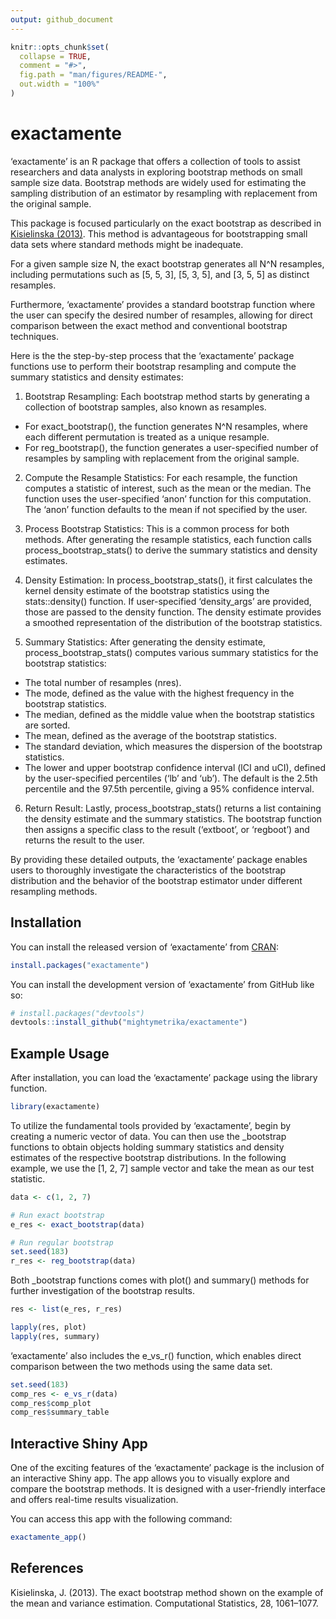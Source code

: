 ```yaml
---
output: github_document
---
```


<!-- README.md is generated from README.Rmd. Please edit that file -->

```r
knitr::opts_chunk$set(
  collapse = TRUE,
  comment = "#>",
  fig.path = "man/figures/README-",
  out.width = "100%"
)
```


# exactamente

<!-- badges: start -->
<!-- badges: end -->

'exactamente' is an R package that offers a collection of tools to assist researchers and data analysts in exploring bootstrap methods on small sample size data. Bootstrap methods are widely used for estimating the sampling distribution of an estimator by resampling with replacement from the original sample. 

This package is focused particularly on the exact bootstrap as described in [Kisielinska (2013)](https://doi.org/10.1007/s00180-012-0350-0). This method is advantageous for bootstrapping small data sets where standard methods might be inadequate.

For a given sample size N, the exact bootstrap generates all N^N resamples, including permutations such as [5, 5, 3], [5, 3, 5], and [3, 5, 5] as distinct resamples. 

Furthermore, 'exactamente' provides a standard bootstrap function where the user can specify the desired number of resamples, allowing for direct comparison between the exact method and conventional bootstrap techniques.

Here is the the step-by-step process that the 'exactamente' package functions use to perform their bootstrap resampling and compute the summary statistics and density estimates:

1. Bootstrap Resampling: Each bootstrap method starts by generating a collection of bootstrap samples, also known as resamples.

  + For exact_bootstrap(), the function generates N^N resamples, where each
  different permutation is treated as a unique resample.
  + For reg_bootstrap(), the function generates a user-specified number of
  resamples by sampling with replacement from the original sample.
  
2. Compute the Resample Statistics: For each resample, the function computes a statistic of interest, such as the mean or the median. The function uses the user-specified 'anon' function for this computation. The 'anon' function defaults to the mean if not specified by the user.

3. Process Bootstrap Statistics: This is a common process for both methods. After generating the resample statistics, each function calls process_bootstrap_stats() to derive the summary statistics and density estimates.

4. Density Estimation: In process_bootstrap_stats(), it first calculates the kernel density estimate of the bootstrap statistics using the stats::density() function. If user-specified 'density_args' are provided, those are passed to the density function. The density estimate provides a smoothed representation of the distribution of the bootstrap statistics.

5. Summary Statistics: After generating the density estimate, process_bootstrap_stats() computes various summary statistics for the bootstrap statistics:
  + The total number of resamples (nres).
  + The mode, defined as the value with the highest frequency in the bootstrap
  statistics.
  + The median, defined as the middle value when the bootstrap statistics are
  sorted.
  + The mean, defined as the average of the bootstrap statistics.
  + The standard deviation, which measures the dispersion of the bootstrap
  statistics.
  + The lower and upper bootstrap confidence interval (lCI and uCI), defined by
  the user-specified percentiles ('lb' and 'ub'). The default is the 2.5th
  percentile and the 97.5th percentile, giving a 95% confidence interval.
  
6. Return Result: Lastly, process_bootstrap_stats() returns a list containing the density estimate and the summary statistics. The bootstrap function then assigns a specific class to the result ('extboot', or 'regboot') and returns the result to the user.

By providing these detailed outputs, the 'exactamente' package enables users to thoroughly investigate the characteristics of the bootstrap distribution and the behavior of the bootstrap estimator under different resampling methods.

## Installation

You can install the released version of 'exactamente' from [CRAN](https://CRAN.R-project.org):

```r
install.packages("exactamente")
```


You can install the development version of 'exactamente' from GitHub like so:

``` r
# install.packages("devtools")
devtools::install_github("mightymetrika/exactamente")
```


## Example Usage

After installation, you can load the 'exactamente' package using the library function.

```r
library(exactamente)
```


To utilize the fundamental tools provided by 'exactamente', begin by creating a numeric vector of data. You can then use the _bootstrap functions to obtain objects holding summary statistics and density estimates of the respective bootstrap distributions. In the following example, we use the [1, 2, 7] sample vector and take the mean as our test statistic.

```r
data <- c(1, 2, 7)

# Run exact bootstrap
e_res <- exact_bootstrap(data)

# Run regular bootstrap
set.seed(183)
r_res <- reg_bootstrap(data)
```


Both _bootstrap functions comes with plot() and summary() methods for further investigation of the bootstrap results.

```r
res <- list(e_res, r_res)

lapply(res, plot)
lapply(res, summary)
```


'exactamente' also includes the e_vs_r() function, which enables direct comparison between the two methods using the same data set.

```r
set.seed(183)
comp_res <- e_vs_r(data)
comp_res$comp_plot
comp_res$summary_table
```


## Interactive Shiny App

One of the exciting features of the 'exactamente' package is the inclusion of an interactive Shiny app. The app allows you to visually explore and compare the bootstrap methods. It is designed with a user-friendly interface and offers real-time results visualization.

You can access this app with the following command:

```r
exactamente_app()
```


## References

Kisielinska, J. (2013). The exact bootstrap method shown on the example of the mean and variance estimation. Computational Statistics, 28, 1061–1077.
